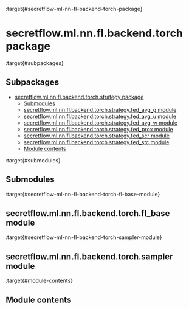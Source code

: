 :target{#secretflow-ml-nn-fl-backend-torch-package}

# secretflow\.ml.nn.fl.backend.torch package

:target{#subpackages}

## Subpackages

<TableOfContents>


  - [secretflow.ml.nn.fl.backend.torch.strategy package](secretflow.ml.nn.fl.backend.torch.ml.nn.fl.backend.torch.strategy.mdx)
    - [Submodules](secretflow.ml.nn.fl.backend.torch.ml.nn.fl.backend.torch.strategy.mdx#submodules)
    - [secretflow.ml.nn.fl.backend.torch.strategy.fed\_avg\_g module](secretflow.ml.nn.fl.backend.torch.ml.nn.fl.backend.torch.strategy.mdx#secretflow-ml-nn-fl-backend-torch-strategy-fed-avg-g-module)
    - [secretflow.ml.nn.fl.backend.torch.strategy.fed\_avg\_u module](secretflow.ml.nn.fl.backend.torch.ml.nn.fl.backend.torch.strategy.mdx#secretflow-ml-nn-fl-backend-torch-strategy-fed-avg-u-module)
    - [secretflow.ml.nn.fl.backend.torch.strategy.fed\_avg\_w module](secretflow.ml.nn.fl.backend.torch.ml.nn.fl.backend.torch.strategy.mdx#secretflow-ml-nn-fl-backend-torch-strategy-fed-avg-w-module)
    - [secretflow.ml.nn.fl.backend.torch.strategy.fed\_prox module](secretflow.ml.nn.fl.backend.torch.ml.nn.fl.backend.torch.strategy.mdx#secretflow-ml-nn-fl-backend-torch-strategy-fed-prox-module)
    - [secretflow.ml.nn.fl.backend.torch.strategy.fed\_scr module](secretflow.ml.nn.fl.backend.torch.ml.nn.fl.backend.torch.strategy.mdx#secretflow-ml-nn-fl-backend-torch-strategy-fed-scr-module)
    - [secretflow.ml.nn.fl.backend.torch.strategy.fed\_stc module](secretflow.ml.nn.fl.backend.torch.ml.nn.fl.backend.torch.strategy.mdx#secretflow-ml-nn-fl-backend-torch-strategy-fed-stc-module)
    - [Module contents](secretflow.ml.nn.fl.backend.torch.ml.nn.fl.backend.torch.strategy.mdx#module-contents)
</TableOfContents>

:target{#submodules}

## Submodules

:target{#secretflow-ml-nn-fl-backend-torch-fl-base-module}

## secretflow\.ml.nn.fl.backend.torch.fl\_base module

:target{#secretflow-ml-nn-fl-backend-torch-sampler-module}

## secretflow\.ml.nn.fl.backend.torch.sampler module

:target{#module-contents}

## Module contents
